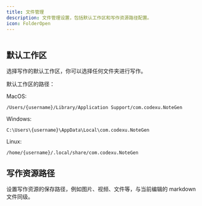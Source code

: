 ```yaml
---
title: 文件管理
description: 文件管理设置，包括默认工作区和写作资源路径配置。
icon: FolderOpen
---
```


<Image width="0" height="0" src="https://s2.loli.net/2025/07/10/1r2D6Hb8XqwK3QV.png" />

## 默认工作区

选择写作的默认工作区，你可以选择任何文件夹进行写作。

默认工作区的路径：

MacOS:
```
/Users/{username}/Library/Application Support/com.codexu.NoteGen
```

Windows:
```
C:\Users\{username}\AppData\Local\com.codexu.NoteGen
```

Linux:
```
/home/{username}/.local/share/com.codexu.NoteGen
```

## 写作资源路径

设置写作资源的保存路径，例如图片、视频、文件等，与当前编辑的 markdown 文件同级。
